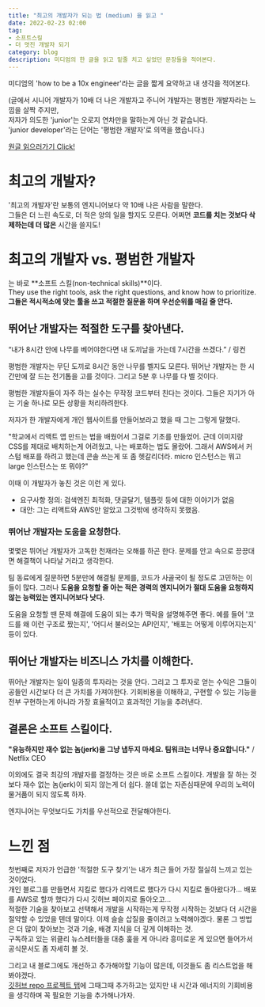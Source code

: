 ```yaml
---
title: "최고의 개발자가 되는 법 (medium) 을 읽고 "
date: 2022-02-23 02:00
tag:
- 소프트스킬
- 더 멋진 개발자 되기
category: blog
description: 미디엄의 한 글을 읽고 밑줄 치고 싶었던 문장들을 적어본다.
---
```


미디엄의 'how to be a 10x engineer'라는 글을 짧게 요약하고 내 생각을 적어본다. 

(글에서 시니어 개발자가 10배 더 나은 개발자고 주니어 개발자는 평범한 개발자라는 느낌을 살짝 주지만,   
저자가 의도한 'junior'는 오로지 연차만을 말하는게 아닌 것 같습니다.  
'junior developer'라는 단어는 '평범한 개발자'로 의역을 했습니다.)

[원글 읽으러가기 Click!](https://medium.com/@_michaellin/how-to-be-a-10x-engineer-fdac2a5a1bd5)


# 최고의 개발자?
'최고의 개발자'란 보통의 엔지니어보다 약 10배 나은 사람을 말한다.  
그들은 더 느린 속도로, 더 적은 양의 일을 할지도 모른다. 어쩌면 **코드를 치는 것보다 삭제하는데 더 많은** 시간을 쓸지도!  


# 최고의 개발자 vs. 평범한 개발자
는 바로 **소프트 스킬(non-technical skills)**이다.  
They use the right tools, ask the right questions, and know how to prioritize.  
**그들은 적시적소에 맞는 툴을 쓰고 적절한 질문을 하며 우선순위를 매길 줄 안다.**


## 뛰어난 개발자는 적절한 도구를 찾아낸다.
“내가 8시간 안에 나무를 베어야한다면 내 도끼날을 가는데 7시간을 쓰겠다.” / 링컨

평범한 개발자는 무딘 도끼로 8시간 동안 나무를 벨지도 모른다. 뛰어난 개발자는 한 시간만에 잘 드는 전기톱을 고를 것이다. 그리고 5분 후 나무를 다 벨 것이다.

평범한 개발자들이 자주 하는 실수는 무작정 코드부터 친다는 것이다. 그들은 자기가 아는 기술 하나로 모든 상황을 처리하려한다.

저자가 한 개발자에게 개인 웹사이트를 만들어보라고 했을 때 그는 그렇게 말했다.

"학교에서 리액트 앱 만드는 법을 배웠어서 그걸로 기초를 만들었어. 근데 이미지랑 CSS를 제대로 배치하는게 어려웠고, 나는 배포하는 법도 몰랐어. 그래서 AWS에서 커스텀 배포를 하려고 했는데 콘솔 쓰는게 또 좀 헷갈리더라. micro 인스턴스는 뭐고 large 인스턴스는 또 뭐야?"

이때 이 개발자가 놓친 것은 이런 게 있다.  
- 요구사항 정의: 검색엔진 최적화, 댓글달기, 템플릿 등에 대한 이야기가 없음
- 대안: 그는 리액트와 AWS만 알았고 그것밖에 생각하지 못했음.


### 뛰어난 개발자는 도움을 요청한다.
몇몇은 뛰어난 개발자가 고독한 천재라는 오해를 하곤 한다. 문제를 안고 속으로 끙끙대면 해결책이 나타날 거라고 생각한다.

팀 동료에게 질문하면 5분만에 해결될 문제를, 코드가 사골국이 될 정도로 고민하는 이들이 많다. 그러나 **도움을 요청할 줄 아는 적은 경력의 엔지니어가 절대 도움을 요청하지 않는 능력있는 엔지니어보다 낫다.** 

도움을 요청할 땐 문제 해결에 도움이 되는 추가 맥락을 설명해주면 좋다. 예를 들어 '코드를 왜 이런 구조로 짰는지', '어디서 불러오는 API인지', '배포는 어떻게 이루어지는지' 등이 있다.


## 뛰어난 개발자는 비즈니스 가치를 이해한다.
뛰어난 개발자는 일이 일종의 투자라는 것을 안다. 그리고 그 투자로 얻는 수익은 그들이 공들인 시간보다 더 큰 가치를 가져야한다. 기회비용을 이해하고, 구현할 수 있는 기능을 전부 구현하는게 아니라 가장 효율적이고 효과적인 기능을 추려낸다.


## 결론은 소프트 스킬이다.
**"유능하지만 재수 없는 놈(jerk)을 그냥 냅두지 마세요. 팀워크는 너무나 중요합니다."** / Netflix CEO

이외에도 결국 최강의 개발자를 결정하는 것은 바로 소프트 스킬이다. 개발을 잘 하는 것보다 재수 없는 놈(jerk)이 되지 않는게 더 쉽다. 쓸데 없는 자존심때문에 우리의 노력이 물거품이 되지 않도록 하자. 

엔지니어는 무엇보다도 가치를 우선적으로 전달해야한다.


# 느낀 점
첫번째로 저자가 언급한 '적절한 도구 찾기'는 내가 최근 들어 가장 절실히 느끼고 있는 것이었다.  
개인 블로그를 만들면서 지킬로 했다가 리액트로 했다가 다시 지킬로 돌아왔다가... 배포를 AWS로 할까 했다가 다시 깃허브 페이지로 돌아오고...  
적절한 기술을 찾아보고 선택해서 개발을 시작하는게 무작정 시작하는 것보다 더 시간을 절약할 수 있었을 텐데 말이다. 
이제 슬슬 삽질을 줄이려고 노력해야겠다. 물론 그 방법은 더 많이 찾아보는 것과 기술, 배경 지식을 더 깊게 이해하는 것.  
구독하고 있는 위클리 뉴스레터들을 대충 훑을 게 아니라 흥미로운 게 있으면 들어가서 공식문서도 좀 자세히 볼 것.

그리고 내 블로그에도 개선하고 추가해야할 기능이 많은데, 이것들도 좀 리스트업을 해봐야겠다.   
[깃허브 repo 프로젝트 탭](https://github.com/users/pullingoff/project/1)에 그때그때 추가하고는 있지만 내 시간과 에너지의 기회비용을 생각하며 꼭 필요한 기능을 추가해나가자.
